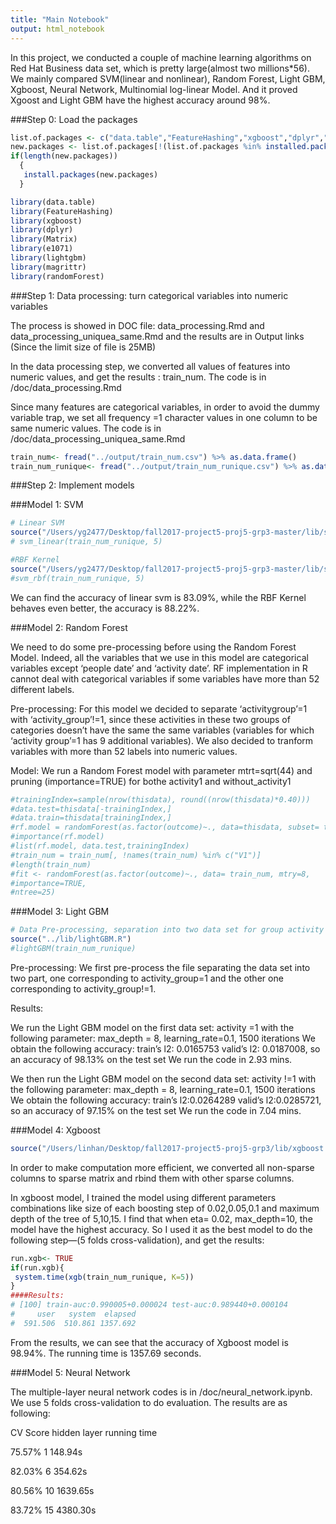 ```yaml
---
title: "Main Notebook"
output: html_notebook
---
```


In this project, we conducted a couple of machine learning algorithms on Red Hat Business data set, which is pretty large(almost two millions*56). We mainly compared SVM(linear and nonlinear), Random Forest, Light GBM, Xgboost, Neural Network, Multinomial log-linear Model. And it proved Xgoost and Light GBM have the highest accuracy around 98%.

###Step 0: Load the packages
```r
list.of.packages <- c("data.table","FeatureHashing","xgboost","dplyr","Matrix","caret","randomForest","e1071","lightgbm","magrittr")
new.packages <- list.of.packages[!(list.of.packages %in% installed.packages()[,"Package"])]
if(length(new.packages))
  {
   install.packages(new.packages)
  }

library(data.table) 
library(FeatureHashing)
library(xgboost)
library(dplyr)
library(Matrix)
library(e1071)
library(lightgbm)
library(magrittr)
library(randomForest)
```

###Step 1: Data processing: turn categorical variables into numeric variables

The process is showed in DOC file: data_processing.Rmd and data_processing_uniquea_same.Rmd and the results are in Output links (Since the limit size of file is 25MB)

In the data processing step, we converted all values of features into numeric values, and get the results : train_num. The code is in /doc/data_processing.Rmd

Since many features are categorical variables, in order to avoid the dummy variable trap, we set all frequency =1 character values in one column to be same numeric values. The code is in /doc/data_processing_uniquea_same.Rmd
```r
train_num<- fread("../output/train_num.csv") %>% as.data.frame()
train_num_runique<- fread("../output/train_num_runique.csv") %>% as.data.frame()
```

###Step 2: Implement models

###Model 1: SVM
```r
# Linear SVM
source("/Users/yg2477/Desktop/fall2017-project5-proj5-grp3-master/lib/svm_linear.R")
# svm_linear(train_num_runique, 5)

#RBF Kernel
source("/Users/yg2477/Desktop/fall2017-project5-proj5-grp3-master/lib/svm_rbf.R")
#svm_rbf(train_num_runique, 5)
```

We can find the accuracy of linear svm is 83.09%, while the RBF Kernel behaves even better, the accuracy is 88.22%.



###Model 2: Random Forest

We need to do some pre-processing before using the Random Forest Model. Indeed, all the variables that we use in this model are categorical variables except ‘people date’ and ‘activity date’. RF implementation in R cannot deal with categorical variables if some variables have more than 52 different labels.

Pre-processing: For this model we decided to separate ‘activitygroup’=1 with ‘activity_group’!=1, since these activities in these two groups of categories doesn’t have the same the same variables (variables for which ‘activity group’=1 has 9 additional variables). We also decided to tranform variables with more than 52 labels into numeric values.

Model: We run a Random Forest model with parameter mtrt=sqrt(44) and pruning (importance=TRUE) for bothe activity1 and without_activity1
```r
#trainingIndex=sample(nrow(thisdata), round((nrow(thisdata)*0.40)))
#data.test=thisdata[-trainingIndex,]
#data.train=thisdata[trainingIndex,]
#rf.model = randomForest(as.factor(outcome)~., data=thisdata, subset= trainingIndex, mtry =7, importance=TRUE)
#importance(rf.model)
#list(rf.model, data.test,trainingIndex)
#train_num = train_num[, !names(train_num) %in% c("V1")]
#length(train_num)
#fit <- randomForest(as.factor(outcome)~., data= train_num, mtry=8,
#importance=TRUE,
#ntree=25)
```

###Model 3: Light GBM
```r
# Data Pre-processing, separation into two data set for group activity =1 and group_activity !=1
source("../lib/lightGBM.R")
#lightGBM(train_num_runique)
```

Pre-processing: We first pre-process the file separating the data set into two part, one corresponding to activity_group=1 and the other one corresponding to activity_group!=1.

Results:

We run the Light GBM model on the first data set: activity =1 with the following parameter: max_depth = 8, learning_rate=0.1, 1500 iterations We obtain the following accuracy: train's l2: 0.0165753 valid's l2: 0.0187008, so an accuracy of 98.13% on the test set We run the code in 2.93 mins.

We then run the Light GBM model on the second data set: activity !=1 with the following parameter: max_depth = 8, learning_rate=0.1, 1500 iterations We obtain the following accuracy: train's l2:0.0264289 valid's l2:0.0285721, so an accuracy of 97.15% on the test set We run the code in 7.04 mins.

###Model 4: Xgboost
```r
source("/Users/linhan/Desktop/fall2017-project5-proj5-grp3/lib/xgboost.R")
```

In order to make computation more efficient, we converted all non-sparse columns to sparse matrix and rbind them with other sparse columns.

In xgboost model, I trained the model using different parameters combinations like size of each boosting step of 0.02,0.05,0.1 and maximum depth of the tree of 5,10,15. I find that when eta= 0.02, max_depth=10, the model have the highest accuracy. So I used it as the best model to do the following step---(5 folds cross-validation), and get the results:
```r
run.xgb<- TRUE
if(run.xgb){
 system.time(xgb(train_num_runique, K=5))
}
####Results:
# [100]	train-auc:0.990005+0.000024	test-auc:0.989440+0.000104 
#     user   system  elapsed 
#  591.506  510.861 1357.692 
```

From the results, we can see that the accuracy of Xgboost model is 98.94%. The running time is 1357.69 seconds.

###Model 5: Neural Network

The multiple-layer neural network codes is in /doc/neural_network.ipynb. We use 5 folds cross-validation to do evaluation.
The results are as following:

CV Score         hidden layer        running time

75.57%                1                 148.94s

82.03%                6                 354.62s

80.56%                10                1639.65s

83.72%                15                4380.30s
